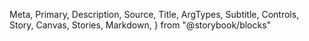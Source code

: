   Meta,
  Primary,
  Description,
  Source,
  Title,
  ArgTypes,
  Subtitle,
  Controls,
  Story,
  Canvas,
  Stories,
  Markdown,
} from "@storybook/blocks"

<Meta of={Segments} />

<Title />

<Description of={Segments} />

```tsx
import { Segments, SegmentsItem } from "@einride/ui"
```

## Basic

<Description of={Segments.Basic} />

<Canvas of={Segments.Basic} />

<Controls of={Segments.Basic} />

## Default segment

<Description of={Segments.DefaultValue} />

<Canvas of={Segments.DefaultValue} />

<Controls of={Segments.DefaultValue} />

## Controlled

<Description of={Segments.Controlled} />

<Canvas of={Segments.Controlled} sourceState="hidden" />

<Controls of={Segments.Controlled} />

## Control based on selected segments

<Description of={Segments.MeasurementSystem} />

<Canvas of={Segments.MeasurementSystem} sourceState="hidden" />

<Controls of={Segments.MeasurementSystem} />

## With label

<Description of={Segments.WithLabel} />

<Canvas of={Segments.WithLabel} sourceState="hidden" />
